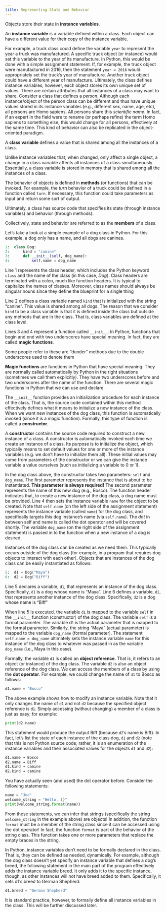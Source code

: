 ```yaml
---
title: Representing State and Behavior
---
```



Objects store their state in **instance variables**.

::: {.callout-tip title="Definition"}
An **instance variable** is a variable defined within a class. Each object can have a different
value for their copy of the instance variable.
:::

For example, a truck class could define the variable `year` to represent the year a truck was
manufactured. A specific truck object (or instance) would set this variable to the year of its
manufacture. In Python, this would be done with a simple assignment statement. If, for example, the
truck object were manufactured in 2016, then the statement `year = 2016` would appropriately set the
truck's year of manufacture. Another truck object could have a different year of manufacture.
Ultimately, the class defines instance variables; however, each object stores its own unique set of values.
There are certain attributes that all instances of a class may want to share. Consider a class that defines
a *person*. Although each instance/object of the person class can be different and thus have unique values
stored in its instance variables (e.g., different sex, name, age, etc), all persons are Homo sapiens. All
persons share this *scientific name*. In fact, if an expert in the field were to rename (or perhaps refine) the
term Homo sapiens to something else, this would change for all persons, effectively at the same time.
This kind of behavior can also be replicated in the object-oriented paradigm.

::: {.callout-tip title="Definition"}
A **class variable** defines a value that is shared among all the instances of a class.
:::

Unlike instance variables that, when changed, only affect a single object, a change in a class variable
affects all instances of a class simultaneously. Essentially, a class variable is stored in memory that is
shared among all the instances of a class.

The behavior of objects is defined in **methods** (or functions) that can be invoked. For example, the *turn*
behavior of a truck could be defined in a function called `turn`. If necessary, this function could take
parameters as input and return some sort of output.

Ultimately, a class has source code that specifies its state (through instance variables) and behavior
(through methods).

::: {.callout-tip title="Definition"}
Collectively, state and behavior are referred to as the **members** of a class.
:::

Let's take a look at a simple example of a dog class in Python. For this example, a dog only has a name,
and all dogs are canines.

```python
1:  class Dog:
2:      kind = "canine"
3:      def __init__(self, dog_name):
4:          self.name = dog_name
```

Line 1 represents the class header, which includes the Python keyword `class` and the name of the class
(in this case, *Dog*). Class headers are terminated with a colon, much like function headers. It is typical
to capitalize the names of classes. Moreover, class names should always be singular nouns since they
define the blueprint for a single thing

Line 2 defines a class variable named `kind` that is initialized with the string “canine”. This value is
shared among all dogs. The reason that we consider `kind` to be a class variable is that it is defined
inside the class but outside any methods that are in the class. That is, class variables are defined at the
class level.

Lines 3 and 4 represent a function called `__init__`. In Python, functions that begin and end with two
underscores have special meaning. In fact, they are called **magic functions**.

::: {.callout-note title="Did you know" .column-margin}
Some people refer to these are “dunder” methods due to the double underscores used to denote them
:::

::: {.callout-tip title="Definition"}
**Magic functions** are functions in Python that have special meaning. They are normally
called automatically by Python in the right situations (sometimes we call them explicitly). They have
two underscores before and two underscores after the name of the function. There are several magic
functions in Python that we can use and declare.

:::

The `__init__` function provides an initialization procedure for each instance of the class. That is, the
source code contained within this method effectively defines what it means to initialize a new instance
of the class. When we want new instances of the dog class, this function is automatically invoked (since
it is a magic function). Formally, this type of function is called a **constructor**.

::: {.callout-tip title="Definition"}
A **constructor** contains the source code required to construct a new instance of a class. A
constructor is automatically invoked each time we create an instance of a class. Its purpose is to
initialize the object, which typically means to set default values for one or more of the instance variables
(e.g. we don’t have to initialize them all). These initial values may come from parameters of the
constructor or we can give the instance variable a value ourselves (such as initializing a variable to 0
or 1).
:::

In the dog class above, the constructor takes two parameters: `self` and `dog_name`. The first
parameter represents the instance that is about to be instantiated. **This parameter is always required!**
The second parameter represents the name of this new dog (e.g., Bosco). The function header indicates
that, to create a new instance of the dog class, a dog name must be provided. Line 4 then sets the
instance variable `name` for the object to be created. Note that `self.name` (on the left side of the
assignment statement) represents the instance variable (called `name`) for the dog class, and specifically
targets this dog instance's name (via `self.name`). The *dot* in between self and name is called the
dot operator and will be covered shortly. The variable `dog_name` (on the right side of the assignment
statement) is passed in to the function when a new instance of a dog is desired.

Instances of the dog class can be created as we need them. This typically occurs outside of the dog class
(for example, in a program that requires dog objects to interact with each other). Objects that are
instances of the dog class can be easily instantiated as follows:
```python
5:  d1 = Dog("Maya")
6:  d2 = Dog("Biff")
```

Line 5 declares a variable, `d1`, that represents an instance of the dog class. Specifically, `d1` is a dog
whose name is “Maya”. Line 6 defines a variable, `d2`, that represents another instance of the dog class.
Specifically, `d2` is a dog whose name is “Biff”

When line 5 is executed, the variable `d1` is mapped to the variable `self` in the `__init__` function
(constructor) of the dog class. The variable `self` is a formal parameter. The variable d1 is the actual
parameter that is mapped to the formal parameter. Similarly, the string “Maya” (actual parameter) is
mapped to the variable `dog_name` (formal parameter). The statement `self.name = dog_name`
ultimately sets the instance variable `name` for this instance of the dog class to whatever was passed in as
the variable `dog_name` (i.e., Maya in this case).

Formally, the variable `d1` is called an **object reference**. That is, it refers to an object (or instance) of the
dog class. The variable `d2` is also an object reference of the dog class. We can access the members of a
class by using the **dot operator**. For example, we could change the name of `d1` to Bosco as follows:
```python
d1.name = "Bosco"
```

The above example shows how to modify an instance variable. Note that it only changes the name of
`d1` and not `d2` because the specified object reference is `d1`. Simply accessing (without changing) a
member of a class is just as easy; for example:
```python
print(d2.name)
```

This statement would produce the output Biff (because `d2`'s name is Biff). In fact, let's list the state of
each instance of the class dog, `d1` and `d2` (note that this is not Python source code; rather, it is an
enumeration of the instance variables and their associated values for the objects `d1` and `d2`):
```python
d1.name → Bosco
d2.name → Biff
d1.kind → canine
d2.kind → canine
```

You have actually seen (and used) the dot operator before. Consider the following statements:
```python
name = "Joe"
welcome_string = "Hello, {}"
print(welcome_string.format(name))
```

From these statements, we can infer that strings (specifically the string `welcome_string` in the
example above) are objects! In addition, the function `format` must be a member of the string class
since it can be accessed using the dot operator! In fact, the function `format` is part of the behavior of
the string class. This function takes one or more parameters that replace the empty braces in the string.

::: {.callout-note title="Did you know" .column-margin}
In Python, instance variables don't need to be formally declared in the class. That is, they can be
defined as needed, dynamically. For example, although the dog class doesn't yet specify an instance
variable that defines a dog's breed, the following statement in the main part of the program effectively
adds the instance variable breed. It only adds it to the specific instance, though, as other instances will
not have breed added to them. Specifically, it sets d1's breed to German Shepherd:
```python
d1.breed = "German Shepherd"
```
It is standard practice, however, to formally define all instance variables in the class. This will be
further discussed later.
:::